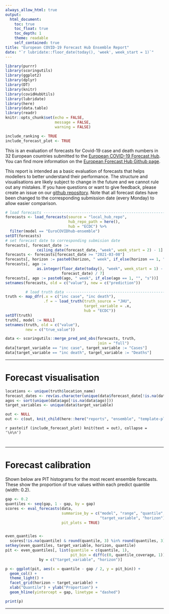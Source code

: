 ```yaml
---
always_allow_html: true
output:
  html_document:
    toc: true
    toc_float: true
    toc_depth: 1
    theme: readable
    self_contained: true
title: "European COVID-19 Forecast Hub Ensemble Report"
date: "`r lubridate::floor_date(today(), 'week', week_start = 1)`"
---
```


```r
library(purrr)
library(scoringutils)
library(ggplot2)
library(dplyr)
library(DT)
library(knitr)
library(covidHubUtils)
library(lubridate)
library(here)
library(data.table)
library(readr)
knitr::opts_chunk$set(echo = FALSE, 
                      message = FALSE, 
                      warning = FALSE)

include_ranking <- TRUE
include_forecast_plot <- TRUE

```



This is an evaluation of forecasts for Covid-19 case and death numbers in 32 European countries submitted to the [European COVID-19 Forecast Hub](https://covid19forecasthub.eu/). You can find more information on the [European Forecast Hub Github page](https://github.com/epiforecasts/covid19-forecast-hub-europe). 

This report is intended as a basic evaluation of forecasts that helps modellers to better understand their performance. The structure and visualisations are likely subject to change in the future and we cannot rule out any mistakes. If you have questions or want to give feedback, please create an issue on our 
[github repository](https://github.com/epiforecasts/covid19-forecast-hub-europe). Note that all forecast dates have been changed to the corresponding submission date (every Monday) to allow easier comparison. 

```r
# load forecasts ---------------------------------------------------------------
forecasts <- load_forecasts(source = "local_hub_repo",
                            hub_repo_path = here(),
                            hub = "ECDC") %>%
  filter(model == "EuroCOVIDhub-ensemble")
setDT(forecasts)
# set forecast date to corresponding submision date
forecasts[, forecast_date :=
              ceiling_date(forecast_date, "week", week_start = 2) - 1]
forecasts <- forecasts[forecast_date >= "2021-03-08"]
forecasts[, horizon := paste0(horizon, " week", if_else(horizon == 1, "", "s"))]
forecasts[, ago :=
              as.integer(floor_date(today(), "week", week_start = 1) -
                         forecast_date) / 7]
forecasts[, ago := paste0(ago, " week", if_else(ago == 1, "", "s"))]
setnames(forecasts, old = c("value"), new = c("prediction"))

         # load truth data --------------------------------------------------------------
truth <- map_dfr(.x = c("inc case", "inc death"),
                 .f = ~ load_truth(truth_source = "JHU",
                                   target_variable = .x,
                                   hub = "ECDC")) 
setDT(truth)
truth[, model := NULL]
setnames(truth, old = c("value"), 
         new = c("true_value"))

data <- scoringutils::merge_pred_and_obs(forecasts, truth, 
                                         join = "full")
data[target_variable == "inc case", target_variable := "Cases"]
data[target_variable == "inc death", target_variable := "Deaths"]

```

---

# Forecast visualisation {.tabset .tabset-fade}

```r

locations <- unique(truth$location_name)
forecast_dates <- rev(as.character(unique(data$forecast_date[!is.na(data$forecast_date)])))
agos <- sort(unique(data$ago[!is.na(data$ago)]))
target_variables <- unique(data$target_variable)

out <- NULL
out <- c(out, knit_child(here::here("reports", "ensemble", "template-plot-ensemble.Rmd")))
```

`r paste(if (include_forecast_plot) knit(text = out), collapse = '\n\n')`

# {.unlisted .unnumbered}

---

# Forecast calibration {.tabset .tabset-fade .tabset-dropdown}

Shown below are PIT histograms for the most recent ensemble forecasts. These show the proportion of true values within each predict quantile (width: 0.2).

```r
gap <- 0.2
quantiles <- seq(gap, 1 - gap, by = gap)
scores <- eval_forecasts(data,
                         summarise_by = c("model", "range", "quantile",
                                          "target_variable", "horizon"),
                         pit_plots = TRUE)


even_quantiles <-
  scores[!is.na(quantile) & round(quantile, 3) %in% round(quantiles, 3)]
setkey(even_quantiles, target_variable, horizon, quantile)
pit <- even_quantiles[, list(quantile = c(quantile, 1),
                             pit_bin = diff(c(0, quantile_coverage, 1))),
               by = c("target_variable", "horizon")]

p <- ggplot(pit, aes(x = quantile - gap / 2, y = pit_bin)) +
  geom_col() +
  theme_light() +
  facet_grid(horizon ~ target_variable) +
  xlab("Quantile") + ylab("Proportion") +
  geom_hline(yintercept = gap, linetype = "dashed")

print(p)
```

---
